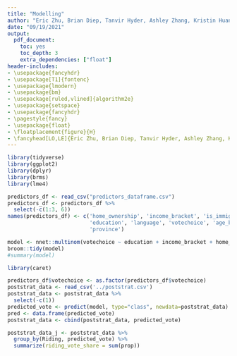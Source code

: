 ```yaml
---
title: "Modelling"
author: "Eric Zhu, Brian Diep, Tanvir Hyder, Ashley Zhang, Kristin Huang"
date: "09/19/2021"
output:
  pdf_document: 
    toc: yes
    toc_depth: 3
    extra_dependencies: ["float"]
header-includes:
- \usepackage{fancyhdr}
- \usepackage[T1]{fontenc}
- \usepackage{lmodern}
- \usepackage{bm}
- \usepackage[ruled,vlined]{algorithm2e}
- \usepackage{setspace}
- \usepackage{fancyhdr}
- \pagestyle{fancy}
- \usepackage{float}
- \floatplacement{figure}{H}
- \fancyhead[LO,LE]{Eric Zhu, Brian Diep, Tanvir Hyder, Ashley Zhang, Kristin Huang}
---
```


```r
library(tidyverse)
library(ggplot2)
library(dplyr)
library(brms)
library(lme4)

predictors_df <- read_csv("predictors_dataframe.csv")
predictors_df <- predictors_df %>%
  select(-c(1:3, 6))
names(predictors_df) <- c('home_ownership', 'income_bracket', 'is_immigrant',
                          'education', 'language', 'votechoice', 'age_bracket',
                          'province')

```

```r
model <- nnet::multinom(votechoice ~ education + income_bracket + home_ownership + language + is_immigrant + age_bracket, data = predictors_df, maxit=500)
broom::tidy(model)
#summary(model)
```

```r
library(caret)

predictors_df$votechoice <- as.factor(predictors_df$votechoice)
poststrat_data <- read_csv('../poststrat.csv')
poststrat_data <- poststrat_data %>%
  select(-c(1))
predicted_vote <- predict(model, type="class", newdata=poststrat_data)
pred <- data.frame(predicted_vote)
poststrat_data <- cbind(poststrat_data, predicted_vote)

poststrat_data_j <- poststrat_data %>%
  group_by(Riding, predicted_vote) %>%
  summarize(riding_vote_share = sum(prop))


```
